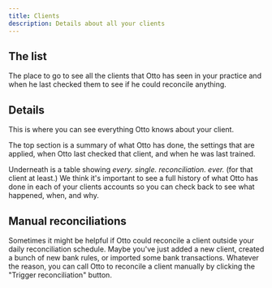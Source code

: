 ```yaml
---
title: Clients
description: Details about all your clients
---
```



## The list

The place to go to see all the clients that Otto has seen in your practice and when he last checked them to see if he could reconcile anything.

<ClickableImage
  src={clientsListImage}
  alt="Screenshot of the clients list page"
/>

## Details

This is where you can see everything Otto knows about your client.

The top section is a summary of what Otto has done, the settings that are applied, when Otto last checked that client, and when he was last trained.

Underneath is a table showing _every. single. reconciliation. ever._ (for that client at least.) We think it's important to see a full history of what Otto has done in each of your clients accounts so you can check back to see what happened, when, and why.

<ClickableImage
  src={clientDetailsImage}
  alt="Screenshot of the client details page"
/>

## Manual reconciliations

Sometimes it might be helpful if Otto could reconcile a client outside your daily reconciliation schedule. Maybe you've just added a new client, created a bunch of new bank rules, or imported some bank transactions. Whatever the reason, you can call Otto to reconcile a client manually by clicking the "Trigger reconciliation" button.
